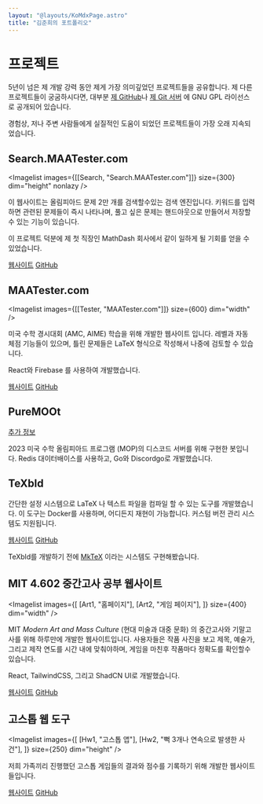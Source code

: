 ```yaml
---
layout: "@layouts/KoMdxPage.astro"
title: "김준희의 포트폴리오"
---
```



# 프로젝트

5년이 넘은 제 개발 강력 동안 제게 가장 의미깊었던 프로젝트들을 공유합니다.
제 다른 프로젝트들이 궁굼하시다면, 대부분 [제
GitHub](https://github.com/junikimm717)나 [제 Git 서버](https://git.junickim.me)
에 GNU GPL 라이선스로 공개되어 있습니다.

경험상, 저나 주변 사람들에게 실질적인 도움이 되었던 프로젝트들이 가장 오래
지속되었습니다.

## Search.MAATester.com


<Imagelist
  images={[[Search, "Search.MAATester.com"]]}
  size={300}
  dim="height"
  nonlazy
/>

이 웹사이트는 올림피아드 문제 2만 개를 검색할수있는 검색 엔진입니다. 
키워드를 입력하면 관련된
문제들이 즉시 나타나며, 풀고 싶은 문제는 핸드아웃으로 만들어서 저장할수 있는
기능이 있습니다.

이 프로젝트 덕분에 제 첫 직장인 MathDash 회사에서 같이 일하게 될 기회를 얻을 수
있었습니다.

[웹사이트](https://search.maatester.com)
[GitHub](https://github.com/MAA-Contest-Tester/search)

## MAATester.com


<Imagelist images={[[Tester, "MAATester.com"]]} size={600} dim="width" />

미국 수학 경시대회 (AMC, AIME) 학습을 위해 개발한 웹사이트 입니다. 레벨과 자동
체점 기능들이 있으며, 틀린 문제들은 LaTeX 형식으로 작성해서 나중에 검토할 수
있습니다.

React와 Firebase 를 사용하여 개발했습니다.

[웹사이트](https://maatester.com)
[GitHub](https://github.com/MAA-Contest-Tester/website)

## PureMOOt

[추가 정보](/mop/#puremoot)

2023 미국 수학 올림피아드 프로그램 (MOP)의 디스코드 서버를 위해 구현한
봇입니다. Redis 대이터배이스를 사용하고, Go와 Discordgo로 개발했습니다.

## TeXbld

간단한 설정 시스템으로 LaTeX 나 텍스트 파일을 컴파일 할 수 있는 도구를
개발했습니다. 이 도구는 Docker를 사용하며, 어디든지 재현이 가능합니다.
커스텀 버전 관리 시스템도 지원됩니다.

[웹사이트](https://texbld.com) [GitHub](https://github.com/texbld)

TeXbld를 개발하기 전에 [MkTeX](https://github.com/junikimm717/mktex) 이라는
시스템도 구현해봤습니다.

## MIT 4.602 중간고사 공부 웹사이트


<Imagelist
  images={[
    [Art1, "홈페이지"],
    [Art2, "게임 페이지"],
  ]}
  size={400}
  dim="width"
/>

MIT *Modern Art and Mass Culture* (현대 미술과 대중 문화) 의 중간고사와
기말고사를 위해 하루만에 개발한 웹사이트입니다. 사용자들은 작품 사진을 보고
제목, 예술가, 그리고 제작 연도를 시간 내에 맞춰야하며, 게임을 마친후 작품마다
정확도를 확인할수있습니다.

React, TailwindCSS, 그리고 ShadCN UI로 개발했습니다.

[웹사이트](https://4602.mit.junic.kim)
[GitHub](https://github.com/junikimm717/4602-reviewer)

## 고스톱 웹 도구


<Imagelist
  images={[
    [Hw1, "고스톱 앱"],
    [Hw2, "뻑 3개나 연속으로 발생한 사건"],
  ]}
  size={250}
  dim="height"
/>

저희 가족끼리 진행했던 고스톱 게임들의 결과와 점수를 기록하기 위해 개발한
웹사이트들입니다.

[웹사이트](https://gostoptools.github.io)
[GitHub](https://github.com/gostoptools)

